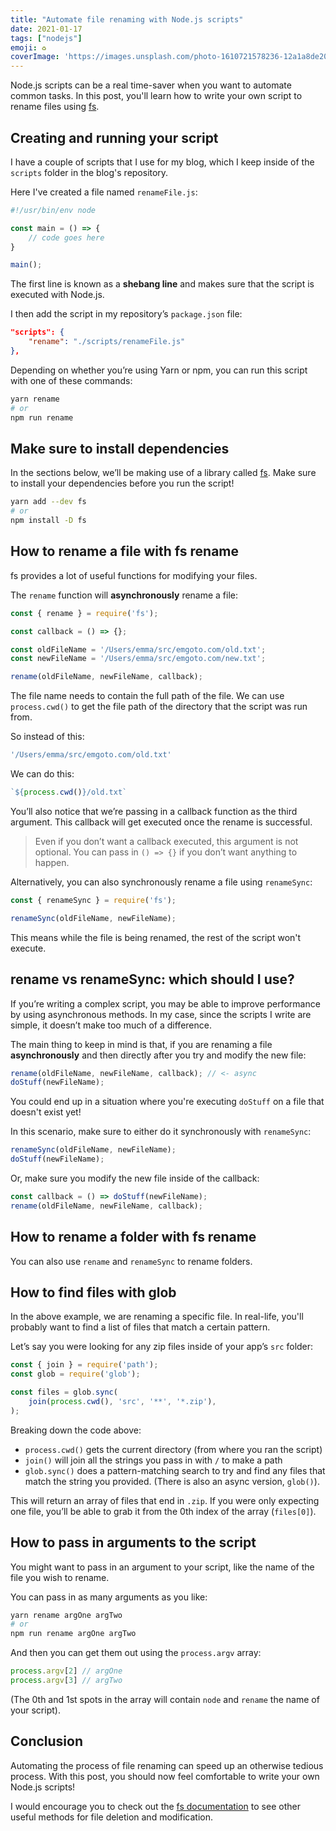 ```yaml
---
title: "Automate file renaming with Node.js scripts"
date: 2021-01-17
tags: ["nodejs"]
emoji: ♻️
coverImage: 'https://images.unsplash.com/photo-1610721578236-12a1a8de20b4?ixid=MXwxMjA3fDB8MHxlZGl0b3JpYWwtZmVlZHwyOXx8fGVufDB8fHw%3D&ixlib=rb-1.2.1&auto=format&fit=crop&w=900&q=60'
---
```


Node.js scripts can be a real time-saver when you want to automate common tasks. In this post, you'll learn how to write your own script to rename files using [fs](https://nodejs.org/api/fs.html).

## Creating and running your script
I have a couple of scripts that I use for my blog, which I keep inside of the `scripts` folder in the blog's repository.

Here I've created a file named `renameFile.js`:

```js:title=scripts/renameFile.js
#!/usr/bin/env node

const main = () => {
    // code goes here
}

main();
```

The first line is known as a **shebang line** and makes sure that the script is executed with Node.js.

I then add the script in my repository’s `package.json` file:

```json:title=package.json
"scripts": {
    "rename": "./scripts/renameFile.js"
},
```

Depending on whether you’re using Yarn or npm, you can run this script with one of these commands: 

```bash
yarn rename
# or
npm run rename
```

## Make sure to install dependencies
In the sections below, we’ll be making use of a library called [fs](https://nodejs.org/api/fs.html). Make sure to install your dependencies before you run the script!

```bash
yarn add --dev fs
# or
npm install -D fs
```

## How to rename a file with fs rename
fs provides a lot of useful functions for modifying your files.

The `rename` function will **asynchronously** rename a file:

```js
const { rename } = require('fs');

const callback = () => {};

const oldFileName = '/Users/emma/src/emgoto.com/old.txt';
const newFileName = '/Users/emma/src/emgoto.com/new.txt';

rename(oldFileName, newFileName, callback);
```

The file name needs to contain the full path of the file. We can use `process.cwd()` to get the file path of the directory that the script was run from.

So instead of this:

```js
'/Users/emma/src/emgoto.com/old.txt'
```

We can do this:

```js
`${process.cwd()}/old.txt`
```

You’ll also notice that we’re passing in a callback function as the third argument. This callback will get executed once the rename is successful.

> Even if you don’t want a callback executed, this argument is not optional. You can pass in `() => {}` if you don’t want anything to happen.

Alternatively, you can also synchronously rename a file using `renameSync`:

```js
const { renameSync } = require('fs');

renameSync(oldFileName, newFileName);
```

This means while the file is being renamed, the rest of the script won't execute.

## rename vs renameSync: which should I use?

If you’re writing a complex script, you may be able to improve performance by using asynchronous methods. In my case, since the scripts I write are simple, it doesn’t make too much of a difference.

The main thing to keep in mind is that, if you are renaming a file **asynchronously** and then directly after you try and modify the new file:

```js
rename(oldFileName, newFileName, callback); // <- async
doStuff(newFileName);
```

You could end up in a situation where you're executing `doStuff` on a file that doesn't exist yet!

In this scenario, make sure to either do it synchronously with `renameSync`:

```js
renameSync(oldFileName, newFileName);
doStuff(newFileName);
```

Or, make sure you modify the new file inside of the callback:

```js
const callback = () => doStuff(newFileName);
rename(oldFileName, newFileName, callback);
```

## How to rename a folder with fs rename
You can also use `rename` and `renameSync` to rename folders.

## How to find files with glob
In the above example, we are renaming a specific file. In real-life, you'll probably want to find a list of files that match a certain pattern.

Let’s say you were looking for any zip files inside of your app’s `src` folder:

```js
const { join } = require('path');
const glob = require('glob');

const files = glob.sync(
    join(process.cwd(), 'src', '**', '*.zip'),
);
```

Breaking down the code above:
* `process.cwd()` gets the current directory (from where you ran the script)
* `join()` will join all the strings you pass in with `/` to make a path
* `glob.sync()` does a pattern-matching search to try and find any files that match the string you provided. (There is also an async version, `glob()`).

This will return an array of files that end in `.zip`. If you were only expecting one file, you’ll be able to grab it from the 0th index of the array (`files[0]`).

## How to pass in arguments to the script
You might want to pass in an argument to your script, like the name of the file you wish to rename.

You can pass in as many arguments as you like:

```bash
yarn rename argOne argTwo
# or
npm run rename argOne argTwo
```

And then you can get them out using the `process.argv` array: 

```js
process.argv[2] // argOne
process.argv[3] // argTwo
```

(The 0th and 1st spots in the array will contain `node` and `rename` the name of your script).

## Conclusion

Automating the process of file renaming can speed up an otherwise tedious process. With this post, you should now feel comfortable to write your own Node.js scripts!

I would encourage you to check out the [fs documentation](https://nodejs.org/api/fs.html) to see other useful methods for file deletion and modification.